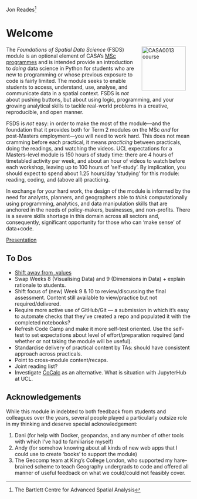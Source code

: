 
Jon Reades[^index-1] <a href="https://twitter.com/jreades"><img src="img/Twitter social icons - circle - blue.png" height="17" /></a> <a href="https://www.github.com/jreades"><img src="img/GitHub-Mark-120px-plus.png" height="17" /></a>

[^index-1]: The Bartlett Centre for Advanced Spatial Analysis

# Welcome {.unnumbered}

<a href="https://www.ucl.ac.uk/bartlett/casa/"><img src="img/casa_logo.jpg" alt="CASA0013 course" width="120" align="right" style="margin: 0 1em 0 1em"/></a>

The *Foundations of Spatial Data Science* (FSDS) module is an optional element of CASA's [MSc programmes](https://www.ucl.ac.uk/bartlett/casa/programmes) and is intended provide an introduction to _doing_ data science in Python for students who are new to programming or whose previous exposure to code is fairly limited. The module seeks to enable students to access, understand, use, analyse, and communicate data in a spatial context. FSDS is *not* about pushing buttons, but about using logic, programming, and your growing analytical skills to tackle real-world problems in a creative, reproducible, and open manner.

FSDS is _not_ easy: in order to make the most of the module---and the foundation that it provides both for Term 2 modules on the MSc _and_ for post-Masters employment---you will need to work hard. This does not mean cramming before each practical, it means _practicing_ between practicals, doing the readings, and watching the videos. UCL expectations for a Masters-level module is 150 hours of study time: there are 4 hours of timetabled activity per week, and about an hour of videos to watch before each workshop, leaving up to 100 hours of 'self-study'. By implication, you should expect to spend about 1.25 hours/day 'studying' for this module: reading, coding, and (above all) practicing.

In exchange for your hard work, the design of the module is informed by the need for analysts, planners, and geographers able to *think* computationally using programming, analytics, and data manipulation skills that are anchored in the needs of policy-makers, businesses, and non-profits. There is a severe skills shortage in this domain across all sectors and, consequently, significant opportunity for those who can 'make sense' of data+code.

[Presentation](./lectures/Presentation.qmd)

## To Dos

- [Shift away from .values](https://stackoverflow.com/questions/17241004/how-do-i-convert-a-pandas-series-or-index-to-a-numpy-array/54324513#54324513)
- Swap Weeks 8 (Visualising Data) and 9 (Dimensions in Data) + explain rationale to students.
- Shift focus of (new) Week 9 & 10 to review/discussing the final assessment. Content still available to view/practice but not required/delivered.
- Require more active use of GitHub/Git — a submission in which it’s easy to automate checks that they’ve created a repo and populated it with the completed notebooks?
- Refresh Code Camp and make it more self-test oriented. Use the self-test to set expectations about level of effort/preparation required (and whether or not taking the module will be useful).
- Standardise delivery of practical content by TAs: should have consistent approach across practicals.
- Point to cross-module content/recaps.
- Joint reading list?
- Investigate [CoCalc](https://cocalc.com/software/python) as an alternative. What is situation with JupyterHub at UCL.

## Acknowledgements

While this module in indebted to both feedback from students and colleagues over the years, several people played a particularly outsize role in my thinking and deserve special acknowledgement:

1. Dani (for help with Docker, geopandas, and any number of other tools with which I've had to familiarise myself)
2. Andy (for somehow knowing about all kinds of new web apps that I could use to create 'books' to support the module)
3. The Geocomp team at King's College London, who supported my hare-brained scheme to teach Geography undergrads to code and offered all manner of useful feedback on what we could/could not feasibly cover.
